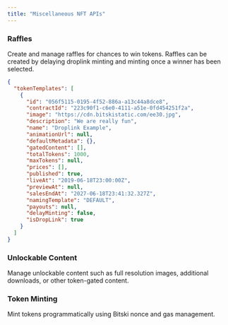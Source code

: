 ```yaml
---
title: "Miscellaneous NFT APIs"
---
```


### Raffles

Create and manage raffles for chances to win tokens. Raffles can be created by delaying droplink minting and minting once a winner has been selected.

``` json
{
  "tokenTemplates": [
    {
      "id": "056f5115-0195-4f52-886a-a13c44a8dce8",
      "contractId": "223c90f1-c6e0-4111-a51e-0fd454251f2a",
      "image": "https://cdn.bitskistatic.com/ee30.jpg",
      "description": "We are really fun",
      "name": "Droplink Example",
      "animationUrl": null,
      "defaultMetadata": {},
      "gatedContent": [],
      "totalTokens": 1000,
      "maxTokens": null,
      "prices": [],
      "published": true,
      "liveAt": "2019-06-18T23:00:00Z",
      "previewAt": null,
      "salesEndAt": "2027-06-18T23:41:32.327Z",
      "namingTemplate": "DEFAULT",
      "payouts": null,
      "delayMinting": false,
      "isDropLink": true
    }
  ]
}
```

### Unlockable Content
Manage unlockable content such as full resolution images, additional downloads, or other token-gated content.

### Token Minting
Mint tokens programmatically using Bitski nonce and gas management.